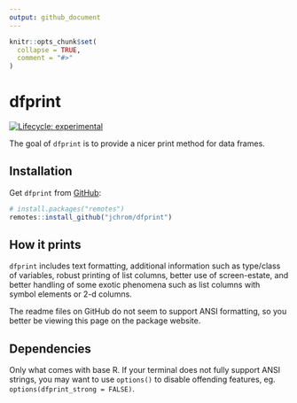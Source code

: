 ```yaml
---
output: github_document
---
```


<!-- README.md is generated from README.Rmd. Please edit that file -->

```r
knitr::opts_chunk$set(
  collapse = TRUE,
  comment = "#>"
)
```
# dfprint

<!-- badges: start -->
[![Lifecycle: experimental](https://img.shields.io/badge/lifecycle-experimental-orange.svg)](https://www.tidyverse.org/lifecycle/#experimental)
<!-- badges: end -->

The goal of `dfprint` is to provide a nicer print method for data frames.

## Installation

Get `dfprint` from [GitHub](https://github.com/):

``` r
# install.packages("remotes")
remotes::install_github("jchrom/dfprint")
```
## How it prints

`dfprint` includes text formatting, additional information such as type/class
of variables, robust printing of list columns, better use of screen-estate,
and better handling of some exotic phenomena such as list columns with symbol elements or 2-d columns.

The readme files on GitHub do not seem to support ANSI formatting, so you better
be viewing this page on the package website.

## Dependencies

Only what comes with base R. If your terminal does not fully support ANSI strings,
you may want to use `options()` to disable offending features, eg.
`options(dfprint_strong = FALSE)`.
